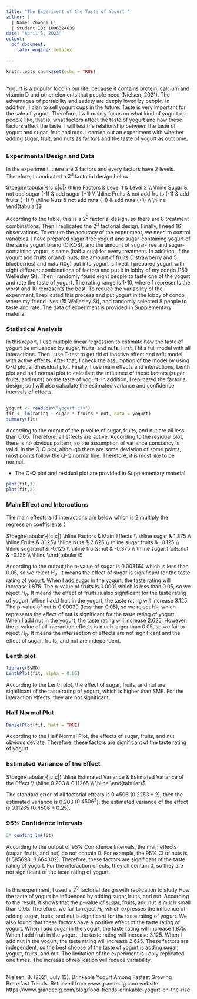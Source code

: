 ```yaml
---
title: "The Experiment of the Taste of Yogurt "
author: |
  | Name: Zhaoqi Li
  | Student ID: 1006324639
date: "April 6, 2023"
output:
  pdf_document:
    latex_engine: xelatex
  
---
```


```r
knitr::opts_chunk$set(echo = TRUE)
```

## \textcolor{blue}{Introduction}
Yogurt is a popular food in our life, because it contains protein, calcium and vitamin D and other elements that people need (Nielsen, 2021). The advantages of portability and satiety are deeply loved by people. In addition, I plan to sell yogurt cups in the future. Taste is very important for the sale of yogurt. Therefore, I will mainly focus on what kind of yogurt do people like, that is, what factors affect the taste of yogurt and how these factors affect the taste. I will test the relationship between the taste of yogurt and sugar, fruit and nuts. I carried out an experiment with whether adding sugar, fruit, and nuts as factors and the taste of yogurt as outcome.

## \textcolor{blue}{Materials and Methods}

### Experimental Design and Data

In the experiment, there are 3 factors and every factors have 2 levels. Therefore, I conducted a $2^3$ factorial design below:

$\begin{tabular}{|c|c|c|}
\hline
Factors & Level 1  & Level 2 \\
\hline
Sugar & not add sugar (-1) & add sugar (+1) \\
\hline
Fruits & not add fruits (-1) & add fruits (+1) \\
\hline
Nuts & not add nuts (-1) & add nuts (+1) \\
\hline
\end{tabular}$

According to the table, this is a $2^3$ factorial design, so there are 8 treatment combinations. Then I replicated the $2^3$ factorial design. Finally, I need 16 observations. To ensure the accuracy of the experiment, we need to control variables. I have prepared sugar-free yogurt and sugar-containing yogurt of the same yogurt brand (OIKOS), and the amount of sugar-free and sugar-containing yogurt is same (half a cup) for every treatment. In addition, if the yogurt add fruits or(and) nuts, the amount of fruits (1 strawberry and 5 blueberries) and nuts (10g) put into yogurt is fixed. I prepared yogurt with eight different combinations of factors and put it in lobby of my condo (159 Wellesley St). Then I randomly found eight people to taste one of the yogurt and rate the taste of yogurt. The rating range is 1-10, where 1 represents the worst and 10 represents the best. To reduce the variability of the experiment, I replicated this process and put yogurt in the lobby of condo where my friend lives (15 Wellesley St), and randomly selected 8 people to taste and rate. The data of experiment is provided in Supplementary material

### Statistical Analysis

In this report, I use multiple linear regression to estimate how the taste of yogurt be influenced by sugar, fruits, and nuts. First, I fit a full model with all interactions. Then I use T-test to get rid of inactive effect and refit model with active effects. After that, I check the assumption of the model by using Q-Q plot and residual plot. Finally, I use main effects and interactions, Lenth
plot and half normal plot to calculate the influence of these factors (sugar, fruits, and nuts) on the taste of yogurt. In addition, I replicated the factorial design, so I will also calculate the estimated variance and confidence intervals of effects.

## \textcolor{blue}{Results and Discussion}

```r
yogurt <- read.csv("yogurt.csv")
fit <- lm(rating ~ sugar * fruits * nut, data = yogurt)
summary(fit)
```
According to the output of the p-value of sugar, fruits, and nut are all less than 0.05. Therefore, all effects are active. According to the residual plot, there is no obvious pattern, so the assumption of variance constancy is valid. In the Q-Q plot, although there are some deviation of some points, most points follow the Q-Q normal line. Therefore, it is most like to be normal.

* The Q-Q plot and residual plot are provided in Supplementary material

```r
plot(fit,1)
plot(fit,2)
```
### Main Effect and Interactions
The main effects and interactions are below which is 2 multiply the regression coefficients：

$\begin{tabular}{|c|c|}
\hline
Factors & Main Effects \\
\hline
sugar & 1.875 \\
\hline
Fruits & 3.125\\
\hline
Nuts & 2.625 \\
\hline
sugar:fruits & -0.125 \\
\hline
sugar:nut & -0.125 \\
\hline
fruits:nut & -0.375 \\
\hline
sugar:fruits:nut & -0.125 \\
\hline
\end{tabular}$

According to the output,the p-value of sugar is 0.003164 which is less than 0.05, so we reject $H_0$. It means the effect of sugar is significant for the taste rating of yogurt. When I add sugar in the yogurt, the taste rating will increase 1.875. The p-value of fruits is 0.0001 which is less than 0.05, so we reject $H_0$. It means the effect of fruits is also significant for the taste rating of yogurt. When I add fruit in the yogurt, the taste rating will increase 3.125. The p-value of nut is 0.00039 (less than 0.05), so we reject $H_0$, which represents the effect of nut is significant for the taste rating of yogurt. When I add nut in the yogurt, the taste rating will increase 2.625. However, the p-value of all interaction effects is much larger than 0.05, so we fail to reject $H_0$. It means the intersection of effects are not significant and the effect of sugar, fruits, and nut are independent.

### Lenth plot

```r
library(BsMD)
LenthPlot(fit, alpha = 0.05)
```

According to the Lenth plot, the effect of sugar, fruits, and nut are significant of the taste rating of yogurt, which is higher than SME. For the interaction effects, they are not significant.

### Half Normal Plot

```r
DanielPlot(fit, half = TRUE)
```


According to the Half Normal Plot, the effects of sugar, fruits, and nut obvious deviate. Therefore, these factors are significant of the taste rating of yogurt.

### Estimated Variance of the Effect
$\begin{tabular}{|c|c|}
\hline
Estimated Variance & Estimated Variance of the Effect \\
\hline
 0.203 & 0.11265 \\
\hline
\end{tabular}$

The standard error of all factorial effects is  0.4506 ($0.2253 * 2$), then the estimated variance is 0.203 ($0.4506^2$), the estimated variance of the effect is 0.11265 (0.4506 * 0.25).


### 95% Confidence Intervals

```r
2* confint.lm(fit)
```
According to the output of 95% Confidence Intervals, the main effects (sugar, fruits, and nut) do not contain 0. For example, the 95% CI of nuts is (1.585698, 3.664302). Therefore, these factors are significant of the taste rating of yogurt. For the interaction effects, they all contain 0, so they are not significant of the taste rating of yogurt.

## \textcolor{blue}{Conclusion} 
In this experiment, I used a $2^3$ factorial design with replication to study How the taste of yogurt be influenced by adding sugar,fruits, and nut. According to the result, it shows that the p-value of sugar, fruits, and nut is much small than 0.05. 
Therefore, we fail to reject $H_0$ which expresses the influence of adding sugar, fruits, and nut is significant for the taste rating of yogurt. We also found that these factors have a positive effect of the taste rating of yogurt. When I add sugar in the yogurt, the taste rating will increase 1.875. When I add fruit in the yogurt, the taste rating will increase 3.125. When I add nut in the yogurt, the taste rating will increase 2.625. These factors are independent, so the best choose of the taste of yogurt is adding sugar, yogurt, fruits, and nut. The limitation of the experiment is I only replicated one times. The increase of replication will reduce variability. 

## \textcolor{blue}{Reference} 
Nielsen, B. (2021, July 13). Drinkable Yogurt Among Fastest Growing Breakfast Trends. Retrieved from www.grandecig.com website: https://www.grandecig.com/blog/food-trends-drinkable-yogurt-on-the-rise



